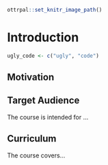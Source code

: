 
```r
ottrpal::set_knitr_image_path()
```

# Introduction

```r
ugly_code <- c("ugly", "code")
```

## Motivation


## Target Audience  

The course is intended for ...

## Curriculum  

The course covers...

